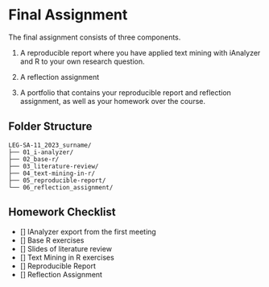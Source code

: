 # Final Assignment {.unnumbered}

The final assignment consists of three components.

1. A reproducible report where you have applied text mining with iAnalyzer and R to your own research question.

2. A reflection assignment

3. A portfolio that contains your reproducible report and reflection assignment, as well as your homework over the course.

## Folder Structure

```
LEG-SA-11_2023_surname/
├── 01_i-analyzer/
├── 02_base-r/
├── 03_literature-review/
├── 04_text-mining-in-r/
├── 05_reproducible-report/
└── 06_reflection_assignment/
```

## Homework Checklist

- [] IAnalyzer export from the first meeting
- [] Base R exercises
- [] Slides of literature review
- [] Text Mining in R exercises
- [] Reproducible Report 
- [] Reflection Assignment 